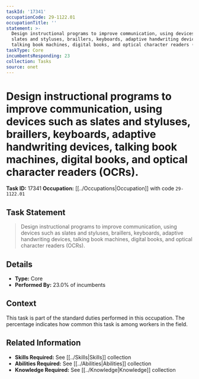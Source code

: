 ```yaml
---
taskId: '17341'
occupationCode: 29-1122.01
occupationTitle: ''
statement: >-
  Design instructional programs to improve communication, using devices such as
  slates and styluses, braillers, keyboards, adaptive handwriting devices,
  talking book machines, digital books, and optical character readers (OCRs).
taskType: Core
incumbentsResponding: 23
collection: Tasks
source: onet
---
```

# Design instructional programs to improve communication, using devices such as slates and styluses, braillers, keyboards, adaptive handwriting devices, talking book machines, digital books, and optical character readers (OCRs).

**Task ID:** 17341
**Occupation:** [[../Occupations|Occupation]] with code `29-1122.01`

## Task Statement

> Design instructional programs to improve communication, using devices such as slates and styluses, braillers, keyboards, adaptive handwriting devices, talking book machines, digital books, and optical character readers (OCRs).

## Details

- **Type:** Core
- **Performed By:** 23.0% of incumbents

## Context

This task is part of the standard duties performed in this occupation. The percentage indicates how common this task is among workers in the field.

## Related Information

- **Skills Required:** See [[../Skills|Skills]] collection
- **Abilities Required:** See [[../Abilities|Abilities]] collection
- **Knowledge Required:** See [[../Knowledge|Knowledge]] collection
